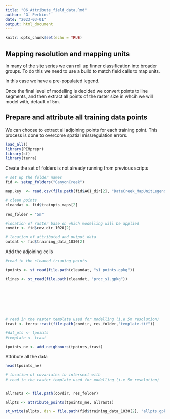 ```yaml
---
title: "06_Attribute_field_data.Rmd"
author: "G. Perkins"
date: "2023-03-01"
output: html_document
---
```


```r
knitr::opts_chunk$set(echo = TRUE)
```

## Mapping resolution and mapping units 

In many of the site series we can roll up finner classification into broader groups. To do this we need to use a build to match field calls to map units. 

In this case we have a pre-populated legend. 

Once the final level of modelling is decided we convert points to line segments, and then extract all points of the raster size in whcih we will model with, default of 5m. 



## Prepare and attribute all training data points 

We can choose to extract all adjoining points for each training point. 
This process is done to overcome spatial missregulation errors. 


```r

load_all()
library(PEMprepr)
library(sf)
library(terra)

```

Create the set of folders is not already running from previous scripts

```r
# set up the folder names
fid <- setup_folders("CanyonCreek")

map.key  <- read.csv(file.path(fid$AOI_dir[2], "DateCreek_MapUnitLegend.csv"), stringsAsFactor = FALSE)

# clean points 
cleandat <- fid$trainpts_maps[2]

res_folder = "5m"

#location of raster base on which modelling will be applied
covdir <- fid$cov_dir_1020[2]

# location of attributed and output data 
outdat <- fid$training_data_1030[2]

```

Add the adjoining cells 

```r
#read in the cleaned trianing points

tpoints <- st_read(file.path(cleandat, "s1_points.gpkg"))

tlines <- st_read(file.path(cleandat, "proc_s1.gpkg"))








# read in the raster template used for modelling (i.e 5m resolution)
trast <- terra::rast(file.path(covdir, res_folder,"template.tif"))

#dat_pts <- tpoints 
#template <- trast

tpoints_ne <- add_neighbours(tpoints,trast)


```

Attribute all the data 


```r

head(tpoints_ne)

# location of covariates to intersect with
# read in the raster template used for modelling (i.e 5m resolution)


allrasts <- file.path(covdir, res_folder)

allpts <- attribute_points(tpoints_ne, allrasts) 

st_write(allpts, dsn = file.path(fid$training_data_1030[2], "allpts.gpkg"), delete_layer = TRUE)

```

